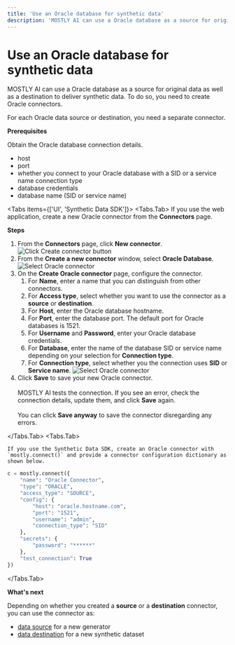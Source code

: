 ```yaml
---
title: 'Use an Oracle database for synthetic data'
description: 'MOSTLY AI can use a Oracle database as a source for original data as well as a destination to deliver synthetic data. To do so, you need to create Oracle connectors.'
---
```



# Use an Oracle database for synthetic data

MOSTLY AI can use a Oracle database as a source for original data as well as a destination to deliver synthetic data. To do so, you need to create Oracle connectors.

For each Oracle data source or destination, you need a separate connector.

**Prerequisites**

Obtain the Oracle database connection details.

- host
- port
- whether you connect to your Oracle database with a SID or a service name connection type
- database credentials
- database name (SID or service name)

<Tabs items={['UI', 'Synthetic Data SDK']}>
<Tabs.Tab>
If you use the web application, create a new Oracle connector from the **Connectors** page.

**Steps**

1.  From the **Connectors** page, click **New connector**.
    <Image src="/docimages/connectors/create-connector-01-click.webp" alt="Click Create connector button" width={800} height={500} />
2.  From the **Create a new connector** window, select **Oracle Database**.
    <Image src="/docimages/connectors/oracle/create-connector-02-select-oracle.webp" alt="Select Oracle connector" width={800} height={500} />
3.  On the **Create Oracle connector** page, configure the connector.
    1. For **Name**, enter a name that you can distinguish from other connectors.
    2. For **Access type**, select whether you want to use the connector as a **source** or **destination**.
    3. For **Host**, enter the Oracle database hostname.
    4. For **Port**, enter the database port.
       <Callout type="info">The default port for Oracle databases is 1521.</Callout>
    5. For **Username** and **Password**, enter your Oracle database credentials.
    6. For **Database**, enter the name of the database SID or service name depending on your selection for **Connection type**.
    7. For **Connection type**, select whether you the connection uses **SID** or **Service name**.
       <Image src="/docimages/connectors/oracle/create-connector-03-configure-oracle.webp" alt="Select Oracle connector" width={300} height={500} />
4.  Click **Save** to save your new Oracle connector.<br /><br />
    MOSTLY AI tests the connection. If you see an error, check the connection details, update them, and click **Save** again.<br /><br />
    You can click **Save anyway** to save the connector disregarding any errors.

</Tabs.Tab>
<Tabs.Tab>

    If you use the Synthetic Data SDK, create an Oracle connector with `mostly.connect()` and provide a connector configuration dictionary as shown below.

```python copy filename="python" {9}
c = mostly.connect({
    "name": "Oracle Connector",
    "type": "ORACLE",
    "access_type": "SOURCE",
    "config": {
        "host": "oracle.hostname.com",
        "port": "1521",
        "username": "admin",
        "connection_type": "SID"
    },
    "secrets": {
        "password": "******"
    },
    "test_connection": True
})
```

</Tabs.Tab>
</Tabs>

**What's next**

Depending on whether you created a **source** or a **destination** connector, you can use the connector as:

- [data source](../use/data-source) for a new generator
- [data destination](../use/data-destination) for a new synthetic dataset

